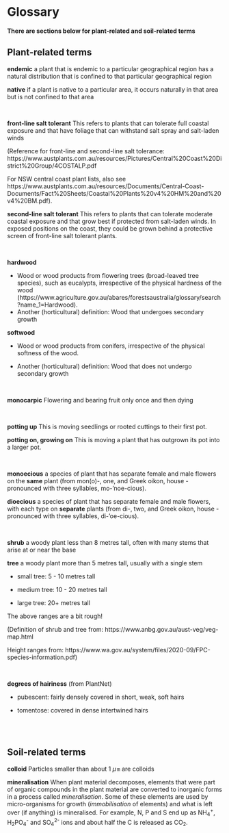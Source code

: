 # Glossary


**There are sections below for plant-related and soil-related terms**

## Plant-related terms

**endemic** a plant that is endemic to a particular geographical region has a natural distribution that is confined to that particular geographical region

**native** if a plant is native to a particular area, it occurs naturally in that area but is not confined to that area

<br>

**front-line salt tolerant** This refers to plants that can tolerate full coastal exposure and that have foliage that can withstand salt spray and salt-laden winds 

(Reference for front-line and second-line salt tolerance: https://www.austplants.com.au/resources/Pictures/Central%20Coast%20District%20Group/4COSTALP.pdf

For NSW central coast plant lists, also see https://www.austplants.com.au/resources/Documents/Central-Coast-Documents/Fact%20Sheets/Coastal%20Plants%20v4%20HM%20and%20v4%20BM.pdf).

**second-line salt tolerant** This refers to plants that can tolerate moderate coastal exposure and that grow best if protected from salt-laden winds.  In exposed positions on the coast, they could be grown behind a protective screen of front-line salt tolerant plants.

<br>

**hardwood**

- Wood or wood products from flowering trees (broad-leaved tree species), such as eucalypts, irrespective of the physical hardness of the wood (https://www.agriculture.gov.au/abares/forestsaustralia/glossary/search?name_1=Hardwood).
- Another (horticultural) definition: Wood that undergoes secondary growth

**softwood**

- Wood or wood products from conifers, irrespective of the physical softness of the wood.

- Another (horticultural) definition: Wood that does not undergo secondary growth

<br>

**monocarpic**  Flowering and bearing fruit only once and then dying

<br>

**potting up** This is moving seedlings or rooted cuttings to their first pot.

**potting on, growing on** This is moving a plant that has outgrown its pot into a larger pot.

<br>

**monoecious** a species of plant that has separate female and male flowers on the **same** plant (from mon(o)-, one, and Greek oikon, house - pronounced with three syllables, mo-'noe-cious).

**dioecious** a species of plant that has separate female and male flowers, with each type on **separate** plants (from di-, two, and Greek oikon, house - pronounced with three syllables, di-'oe-cious).

<br>

**shrub** a woody plant less than 8 metres tall, often with many stems that arise at or near the base

**tree** a woody plant more than 5 metres tall, usually with a single stem

- small tree: 5 - 10 metres tall

- medium tree: 10 - 20 metres tall

- large tree: 20+ metres tall

The above ranges are a bit rough!

(Definition of shrub and tree from: https://www.anbg.gov.au/aust-veg/veg-map.html

Height ranges from: https://www.wa.gov.au/system/files/2020-09/FPC-species-information.pdf)

<br>

**degrees of hairiness** (from PlantNet)

- pubescent: fairly densely covered in short, weak, soft hairs

- tomentose: covered in dense intertwined hairs


<br>
<br>

## Soil-related terms


**colloid** Particles smaller than about 1 $\mu\,\texttt{m}$ are colloids

**mineralisation** When plant material decomposes, elements that were part of organic compounds in the plant material are converted to inorganic forms in a process called *mineralisation*. Some of these elements are used by micro-organisms for growth (*immobilisation* of elements) and what is left over (if anything) is mineralised. For example, N, P and S end up as NH~4~^+^, H~2~PO~4~^-^ and SO~4~^2-^ ions and about half the C is released as CO~2~. 

